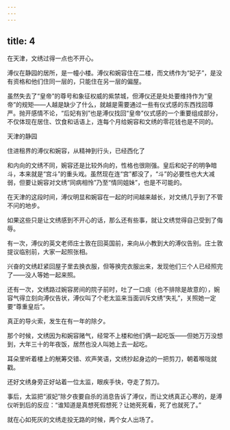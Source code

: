 ```yaml
---
---
---
```

title: 4
---



在天津，文绣过得一点也不开心。

溥仪在静园的居所，是一幢小楼。溥仪和婉容住在二楼，而文绣作为“妃子”，是没有资格和他们住同一层的，只能住在另一层的偏屋。

虽然失去了“皇帝”的尊号和象征权威的紫禁城，但溥仪还是处处要维持作为“皇帝”的规矩——人越是缺少了什么，就越是需要通过一些有仪式感的东西找回尊严。抛开感情不论，“后妃有别”也是溥仪找回“皇帝”仪式感的一个重要组成部分，不仅体现在居住、饮食和话语上，连每个月给婉容和文绣的零花钱也是不同的。

天津的静园



住进租界的溥仪和婉容，从精神到行头，已经西化了



和内向的文绣不同，婉容还是比较外向的，性格也很刚强。皇后和妃子的明争暗斗，本来就是“宫斗”的重头戏。虽然现在连“宫”都没了，“斗”的必要性也大大减弱，但要让婉容对文绣“同病相怜”乃至“情同姐妹”，也是不可能的。

在天津的这段时间，溥仪明显和婉容在一起的时间越来越长，对文绣几乎到了不管不问的地步。

如果这些只是让文绣感到不开心的话，那么还有些事，就让文绣觉得自己受到了侮辱。

有一次，溥仪的英文老师庄士敦在回英国前，来向从小教到大的溥仪告别。庄士敦提议临别前，大家一起照张相。

兴奋的文绣赶紧回屋子里去换衣服，但等换完衣服出来，发现他们三个人已经照完了——没人等她一起来照。

还有一次，文绣路过婉容房间的院子前时，吐了一口痰（也不排除是故意的），婉容气得立刻向溥仪告状，溥仪叫了个老太监来当面训斥文绣“失礼”，关照她一定要“尊重皇后”。

真正的导火索，发生在有一年的除夕。

那个时候，文绣因为和婉容赌气，经常不上楼和他们俩一起吃饭——但她万万没想到，大年三十的年夜饭，居然也没人叫她上去一起吃。

耳朵里听着楼上的觥筹交错、欢声笑语，文绣抄起身边的一把剪刀，朝着喉咙就戳。

还好文绣身旁正好站着一位太监，眼疾手快，夺走了剪刀。

事后，太监把“淑妃”除夕夜要自杀的消息告诉了溥仪，而让文绣真正心寒的，是溥仪听到后的反应：“谁知道是真想死假想死？让她死死看，死了也就死了。”

就在心如死灰的文绣走投无路的时候，两个女人出场了。